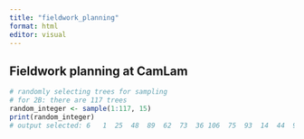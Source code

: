 ```yaml
---
title: "fieldwork_planning"
format: html
editor: visual
---
```


## Fieldwork planning at CamLam

```r
# randomly selecting trees for sampling
# for 2B: there are 117 trees
random_integer <- sample(1:117, 15)
print(random_integer)
# output selected: 6   1  25  48  89  62  73  36 106  75  93  14  44  96  65


```

